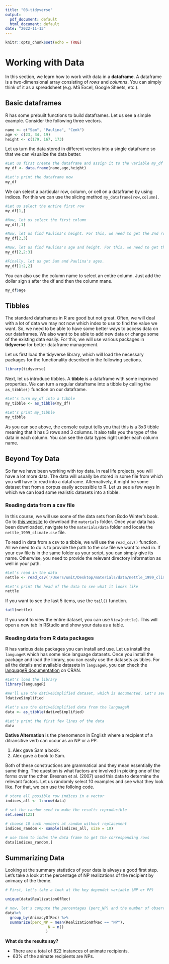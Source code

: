 ```yaml
---
title: "03-tidyverse"
output:
  pdf_document: default
  html_document: default
date: "2022-11-13"
---
```


```r
knitr::opts_chunk$set(echo = TRUE)
```

# Working with Data

In this section, we learn how to work with data in a **dataframe**. A dataframe is a two-dimensional array consisting of *rows* and *columns*. You can simply think of it as a spreadsheet (e.g. MS Excel, Google Sheets, etc.).

## Basic dataframes
R has some prebuilt functions to build dataframes. Let us see a simple example. Consider the following three vectors.

```r

name <- c("Sam", "Paulina", "Cenk")
age <- c(23, 34, 19)
height <- c(179, 167, 173)
```

Let us turn the data stored in different vectors into a single dataframe so that we can visualize the data better.

```r
#Let us first create the dataframe and assign it to the variable my_df
my_df <- data.frame(name,age,height)

#Let's print the dataframe now
my_df
```

We can select a particular row, column, or cell on a dataframe by using indices. For this we can use the slicing method `my_dataframe[row,column]`.


```r
#Let us select the entire first row 
my_df[1,]

```


```r
#Now, let us select the first column 
my_df[,1]

```

```r
#Now, let us find Paulina's height. For this, we need to get the 2nd row and 3rd column.
my_df[2,3]
```


```r
#Now, let us find Paulina's age and height. For this, we need to get the 2nd row and 2nd and 3rd columns.
my_df[2,2:3]
```

```r
#Finally, let us get Sam and Paulina's ages.
my_df[1:2,2]
```

You can also use the column name to select an entire column. Just add the dollar sign `$` after the df and then the column mane. 

```r
my_df$age
```



## Tibbles
The standard dataframes in R are good but not great. Often, we will deal with a lot of data we may not now which index to use to find the value we want. So, we need to be able to have some better ways to access data on our dataframes. We also want to be able to add new data or change some of the existing data easily. For this, we will use various packages in **tidyverse** for better dataframe management. 

Let us first load the tidyverse library, which will load the necessary packages for the functionality described in the following sections.


```r
library(tidyverse)
```


Next, let us introduce tibbles. A  **tibble** is a dataframe with some improved properties. We can turn a regular dataframe into a tibble by calling the `as_tibble()` function on our dataframe.


```r
#Let's turn my_df into a tibble
my_tibble <- as_tibble(my_df)

#Let's print my_tibble
my_tibble
```

As you can see above, the console output tells you that this is a 3x3 tibble meaning that it has 3 rows and 3 columns. It also tells you the type of the data in each column. You can see the data types right under each column name. 


## Beyond Toy Data
So far we have been working with toy data. In real life projects, you will have a lot more data. The data will usually be stored in some file from which you will have to read into a dataframe. Alternatively, it might be some dataset that from a corpus easily accessible to R. Let us see a few ways in which we can load some realistic datasets into a tibble. 

### Reading data from a csv file

In this course, we will use some of the data sets from Bodo Winter's book. Go to [this website](https://osf.io/34mq9/) to download the `materials` folder. Once your data has been downloaded, navigate to the `materials/data` folder and locate the `nettle_1999_climate.csv` file.

To read in data from a csv to a tibble, we will use the `read_csv()` function. All we need to do is to provide the path to the csv file we want to read in. If your csv file is in the same folder as your script, you can simply give its name. Otherwise, you need to provide the relevant directory information as well in your path. 


```r

#Let's read in the data
nettle <- read_csv('/Users/umit/Desktop/materials/data/nettle_1999_climate.csv')

#Let's print the head of the data to see what it looks like
nettle
```

If you want to see the last 5 items, use the `tail()` function. 

```r
tail(nettle)
```


If you want to view the entire dataset, you can use `View(nettle)`. This will open a new tab in RStudio and show your data as a table. 


### Reading data from R data packages
R has various data packages you can install and use. Let us install the `languageR` which has some nice language datasets. Once you install the package and load the library, you can easily use the datasets as tibles. For all the details and available datasets in `languageR`, you can check the [languageR documentation](https://cran.r-project.org/web/packages/languageR/languageR.pdf) on CRAN.

```r
#Let's load the library
library(languageR)

#We'll use the dativeSimplified dataset, which is documented. Let's see the documentation
?dativeSimplified
```

```r
#let's use the dativeSimplified data from the languageR 
data <- as_tibble(dativeSimplified)

#Let's print the first few lines of the data
data
```

**Dative Alternation** is the phenomenon in English where a recipient of a ditransitive verb can occur as an NP or a PP.

1. Alex gave Sam a book.
2. Alex gave a book to Sam.

Both of these constructions are grammatical and they mean essentially the same thing. The question is what factors are involved in picking one of the forms over the other. Bresnan et al. (2007) used this data to determine the relevant factors. 
Let us randomly select 10 examples and see what they look like. For that, we can use the folloing code.


```r
# store all possible row indices in a vector
indices_all <- 1:nrow(data)

# set the random seed to make the results reproducible
set.seed(123)

# choose 10 such numbers at random without replacement
indices_random <- sample(indices_all, size = 10)

# use them to index the data frame to get the corresponding rows
data[indices_random,]
```


## Summarizing Data
Looking at the summary statistics of your data is always a good first step. Let's take a look at the percentage of NP realizations of the recipient by animacy of the theme.

```r
# First, let's take a look at the key dependet variable (NP or PP)

unique(data$RealizationOfRec)
```


```r
# now, let's compute the percentages (perc_NP) and the number of observations in each subset
data%>% 
  group_by(AnimacyOfRec) %>% 
  summarize(perc_NP = mean(RealizationOfRec == "NP"), 
                   N = n()
                  )
```

**What do the results say?**

* There are a total of 822 instances of animate recipients.
* 63% of the animate recipients are NPs.
